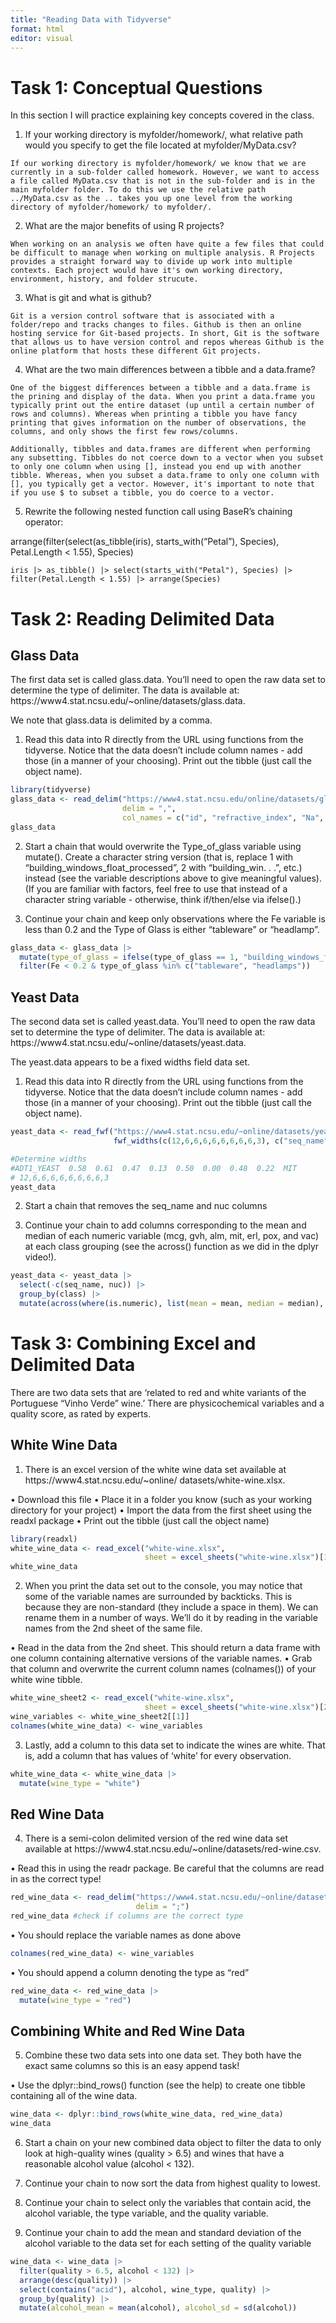 ```yaml
---
title: "Reading Data with Tidyverse"
format: html
editor: visual
---
```


# Task 1: Conceptual Questions

In this section I will practice explaining key concepts covered in the class.

1. If your working directory is myfolder/homework/, what relative path would you specify to get the file located at myfolder/MyData.csv?

`If our working directory is myfolder/homework/ we know that we are currently in a sub-folder called homework. However, we want to access a file called MyData.csv that is not in the sub-folder and is in the main myfolder folder. To do this we use the relative path ../MyData.csv as the .. takes you up one level from the working directory of myfolder/homework/ to myfolder/.`

2. What are the major benefits of using R projects?

`When working on an analysis we often have quite a few files that could be difficult to manage when working on multiple analysis. R Projects provides a straight forward way to divide up work into multiple contexts. Each project would have it's own working directory, environment, history, and folder strucute.`

3. What is git and what is github?

`Git is a version control software that is associated with a folder/repo and tracks changes to files. Github is then an online hosting service for Git-based projects. In short, Git is the software that allows us to have version control and repos whereas Github is the online platform that hosts these different Git projects.`

4. What are the two main differences between a tibble and a data.frame?

`One of the biggest differences between a tibble and a data.frame is the prining and display of the data. When you print a data.frame you typically print out the entire dataset (up until a certain number of rows and columns). Whereas when printing a tibble you have fancy printing that gives information on the number of observations, the columns, and only shows the first few rows/columns.`

`Additionally, tibbles and data.frames are different when performing any subsetting. Tibbles do not coerce down to a vector when you subset to only one column when using [], instead you end up with another tibble. Whereas, when you subset a data.frame to only one column with [], you typically get a vector. However, it's important to note that if you use $ to subset a tibble, you do coerce to a vector.`

5. Rewrite the following nested function call using BaseR’s chaining operator:

arrange(filter(select(as_tibble(iris), starts_with("Petal"), Species), Petal.Length < 1.55), Species)

`iris |> as_tibble() |> select(starts_with("Petal"), Species) |> filter(Petal.Length < 1.55) |> arrange(Species)`


# Task 2: Reading Delimited Data

## Glass Data

The first data set is called glass.data. You’ll need to open the raw data set to determine the type of delimiter. The data is available at: https://www4.stat.ncsu.edu/~online/datasets/glass.data.


We note that glass.data is delimited by a comma.

1. Read this data into R directly from the URL using functions from the tidyverse. Notice that the data doesn’t include column names - add those (in a manner of your choosing). Print out the tibble (just call the object name).

```r
library(tidyverse)
glass_data <- read_delim("https://www4.stat.ncsu.edu/online/datasets/glass.data",
                         delim = ",",
                         col_names = c("id", "refractive_index", "Na", "Mg", "Al", "Si", "K", "Ca", "Ba", "Fe", "type_of_glass"))
glass_data
```

2. Start a chain that would overwrite the Type_of_glass variable using mutate(). Create a character string version (that is, replace 1 with “building_windows_float_processed”, 2 with “building_win. . . ”, etc.) instead (see the variable descriptions above to give meaningful values). (If you are familiar with factors, feel free to use that instead of a character string variable - otherwise, think if/then/else via ifelse().)

3. Continue your chain and keep only observations where the Fe variable is less than 0.2 and the Type of Glass is either “tableware” or “headlamp”.


```r
glass_data <- glass_data |>
  mutate(type_of_glass = ifelse(type_of_glass == 1, "building_windows_float_processed", ifelse(type_of_glass == 2, "building_windows_non_float_processed", ifelse(type_of_glass == 3, "vehicle_windows_float_processed", ifelse(type_of_glass == 4, "vehicle_windows_non_float_processed", ifelse(type_of_glass == 5, "containers", ifelse(type_of_glass == 6, "tableware", ifelse(type_of_glass == 7, "headlamps", "other")))))))) |>
  filter(Fe < 0.2 & type_of_glass %in% c("tableware", "headlamps"))
```


## Yeast Data

The second data set is called yeast.data. You’ll need to open the raw data set to determine the type of delimiter. The data is available at: https://www4.stat.ncsu.edu/~online/datasets/yeast.data.

The yeast.data appears to be a fixed widths field data set.

1. Read this data into R directly from the URL using functions from the tidyverse. Notice that the data doesn’t include column names - add those (in a manner of your choosing). Print out the tibble (just call the object name).


```r
yeast_data <- read_fwf("https://www4.stat.ncsu.edu/~online/datasets/yeast.data",
                       fwf_widths(c(12,6,6,6,6,6,6,6,6,3), c("seq_name", "mcg", "gvh", "alm", "mit", "erl", "pox", "vac", "nuc", "class")))

#Determine widths
#ADT1_YEAST  0.58  0.61  0.47  0.13  0.50  0.00  0.48  0.22  MIT
# 12,6,6,6,6,6,6,6,6,3
yeast_data
```

2. Start a chain that removes the seq_name and nuc columns

3. Continue your chain to add columns corresponding to the mean and median of each numeric variable (mcg, gvh, alm, mit, erl, pox, and vac) at each class grouping (see the across() function as we did in the dplyr video!).

```r
yeast_data <- yeast_data |>
  select(-c(seq_name, nuc)) |>
  group_by(class) |>
  mutate(across(where(is.numeric), list(mean = mean, median = median), .names = "{.col}_{.fn}"))
```


# Task 3: Combining Excel and Delimited Data

There are two data sets that are ‘related to red and white variants of the Portuguese “Vinho Verde” wine.’ There are physicochemical variables and a quality score, as rated by experts.

## White Wine Data

1. There is an excel version of the white wine data set available at https://www4.stat.ncsu.edu/~online/ datasets/white-wine.xlsx.

• Download this file
• Place it in a folder you know (such as your working directory for your project)
• Import the data from the first sheet using the readxl package
• Print out the tibble (just call the object name)

```r
library(readxl)
white_wine_data <- read_excel("white-wine.xlsx",
                              sheet = excel_sheets("white-wine.xlsx")[1])
white_wine_data
```

2. When you print the data set out to the console, you may notice that some of the variable names are surrounded by backticks. This is because they are non-standard (they include a space in them). We can rename them in a number of ways. We’ll do it by reading in the variable names from the 2nd sheet of the same file.

• Read in the data from the 2nd sheet. This should return a data frame with one column containing alternative versions of the variable names.
• Grab that column and overwrite the current column names (colnames()) of your white wine tibble.

```r
white_wine_sheet2 <- read_excel("white-wine.xlsx",
                              sheet = excel_sheets("white-wine.xlsx")[2])
wine_variables <- white_wine_sheet2[[1]]
colnames(white_wine_data) <- wine_variables
```

3. Lastly, add a column to this data set to indicate the wines are white. That is, add a column that has values of ‘white’ for every observation.

```r
white_wine_data <- white_wine_data |>
  mutate(wine_type = "white")
```


## Red Wine Data

4. There is a semi-colon delimited version of the red wine data set available at https://www4.stat.ncsu.edu/~online/datasets/red-wine.csv.

• Read this in using the readr package. Be careful that the columns are read in as the correct type!

```r
red_wine_data <- read_delim("https://www4.stat.ncsu.edu/~online/datasets/red-wine.csv",
                            delim = ";")
red_wine_data #check if columns are the correct type
```

• You should replace the variable names as done above

```r
colnames(red_wine_data) <- wine_variables
```

• You should append a column denoting the type as “red”

```r
red_wine_data <- red_wine_data |>
  mutate(wine_type = "red")
```

## Combining White and Red Wine Data

5. Combine these two data sets into one data set. They both have the exact same columns so this is an easy append task!

• Use the dplyr::bind_rows() function (see the help) to create one tibble containing all of the wine data.

```r
wine_data <- dplyr::bind_rows(white_wine_data, red_wine_data)
wine_data
```

6. Start a chain on your new combined data object to filter the data to only look at high-quality wines (quality > 6.5) and wines that have a reasonable alcohol value (alcohol < 132).

7. Continue your chain to now sort the data from highest quality to lowest.

8. Continue your chain to select only the variables that contain acid, the alcohol variable, the type variable, and the quality variable.

9. Continue your chain to add the mean and standard deviation of the alcohol variable to the data set for each setting of the quality variable

```r
wine_data <- wine_data |>
  filter(quality > 6.5, alcohol < 132) |>
  arrange(desc(quality)) |>
  select(contains("acid"), alcohol, wine_type, quality) |>
  group_by(quality) |>
  mutate(alcohol_mean = mean(alcohol), alcohol_sd = sd(alcohol))
```

